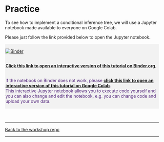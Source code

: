 # Practice {-}

To see how to implement a conditional inference tree, we will use a Jupyter notebook made available to everyone on Google Colab. 

Please just follow the link provided below to open the Jupyter notebook.

<div class="warning" style='padding:0.1em; background-color:#f2f2f2; color:#51247a'>
<span>
<p style='margin-top:1em; text-align:center'>
[![Binder](https://mybinder.org/badge_logo.svg)](https://mybinder.org/v2/gh/SLCLADAL/interactive-notebooks/main?labpath=notebooks%2Ftreesubonn_bi.ipynb)<br>
<br>

[**Click this link to open an interactive version of this tutorial on Binder.org**.](https://mybinder.org/v2/gh/SLCLADAL/interactive-notebooks/main?labpath=notebooks%2Ftreesubonn_bi.ipynb)<br>
<br>


If the notebook on Binder does not work, please [**click this link to open an interactive version of this tutorial on Google Colab**](https://colab.research.google.com/drive/1yi0hwcwfl5k01XfmpkEgpOf1jL1ObKcC?usp=sharing). <br> This interactive Jupyter notebook allows you to execute code yourself and you can also change and edit the notebook, e.g. you can change code and upload your own data. <br>
</p>
<p style='margin-left:1em;'>
</p></span>
</div>

<br>


***

[Back to the workshop repo](https://github.com/MartinSchweinberger/TreesUBonn)

***
